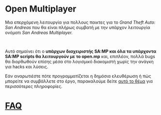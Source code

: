 # Open Multiplayer

Μια επερχόμενη λειτουργία για πολλους παικτες για το _Grand Theft Auto: San Andreas_ που θα είναι πλήρως συμβατή με την υπάρχον λειτουργία ονόματι _San Andreas Multiplayer._

<br />

Αυτό σημαίνει ότι ο **υπάρχων διαχειριστής SA:MP και όλα τα υπάρχοντα SA:MP scripts θα λειτουργούν με το open.mp** και, επιπλέον, πολλά bugs θα διορθωθούν επίσης μέσα στο λογισμικό διακομιστή χωρίς την ανάγκη για hacks και λύσεις.

Εάν αναρωτιέστε πότε προγραμματίζεται η δημόσια ελευθέρωση ή πώς μπορείτε να συμβάλλετε στο έργο, παρακαλούμε δείτε <a href="https://forum.open.mp/showthread.php?tid=99">αυτό το θέμα</a> για περισσότερες πληροφορίες.

# [FAQ](/faq)

